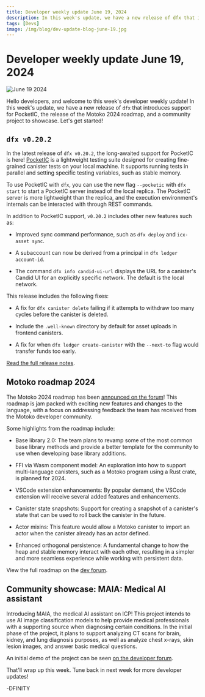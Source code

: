 ```yaml
---
title: Developer weekly update June 19, 2024
description: In this week's update, we have a new release of dfx that introduces support for PocketIC, the release of the Motoko 2024 roadmap, and a community project to showcase. Let's get started!
tags: [Devs]
image: /img/blog/dev-update-blog-june-19.jpg
---
```


# Developer weekly update June 19, 2024

![June 19 2024](../../static/img/blog/dev-update-blog-june-19.jpg)

Hello developers, and welcome to this week's developer weekly update! In this week's update, we have a new release of `dfx` that introduces support for PocketIC, the release of the Motoko 2024 roadmap, and a community project to showcase. Let's get started!

## `dfx v0.20.2`

In the latest release of `dfx v0.20.2`, the long-awaited support for PocketIC is here! [PocketIC](/docs/current/developer-docs/smart-contracts/test/pocket-ic) is a lightweight testing suite designed for creating fine-grained canister tests on your local machine. It supports running tests in parallel and setting specific testing variables, such as stable memory.

To use PocketIC with `dfx`, you can use the new flag `--pocketic` with `dfx start` to start a PocketIC server instead of the local replica. The PocketIC server is more lightweight than the replica, and the execution environment's internals can be interacted with through REST commands.

In addition to PocketIC support, `v0.20.2` includes other new features such as:

- Improved sync command performance, such as `dfx deploy` and `icx-asset sync`.

- A subaccount can now be derived from a principal in `dfx ledger account-id`.

- The command `dfx info candid-ui-url` displays the URL for a canister's Candid UI for an explicitly specific network. The default is the local network.

This release includes the following fixes:

- A fix for `dfx canister delete` failing if it attempts to withdraw too many cycles before the canister is deleted.

- Include the `.well-known` directory by default for asset uploads in frontend canisters.

- A fix for when `dfx ledger create-canister` with the `--next-to` flag would transfer funds too early.

[Read the full release notes](https://github.com/dfinity/sdk/releases/tag/0.20.2).

## Motoko roadmap 2024

The Motoko 2024 roadmap has been [announced on the forum](https://forum.dfinity.org/t/motoko-2024-roadmap/31912)! This roadmap is jam packed with exciting new features and changes to the language, with a focus on addressing feedback the team has received from the Motoko developer community.

Some highlights from the roadmap include:

- Base library 2.0: The team plans to revamp some of the most common base library methods and provide a better template for the community to use when developing base library additions.

- FFI via Wasm component model: An exploration into how to support multi-language canisters, such as a Motoko program using a Rust crate, is planned for 2024.

- VSCode extension enhancements: By popular demand, the VSCode extension will receive several added features and enhancements.

- Canister state snapshots: Support for creating a snapshot of a canister's state that can be used to roll back the canister in the future.

- Actor mixins: This feature would allow a Motoko canister to import an actor when the canister already has an actor defined.

- Enhanced orthogonal persistence: A fundamental change to how the heap and stable memory interact with each other, resulting in a simpler and more seamless experience while working with persistent data.

View the full roadmap on the [dev forum](https://forum.dfinity.org/t/motoko-2024-roadmap/31912).

## Community showcase: MAIA: Medical AI assistant

Introducing MAIA, the medical AI assistant on ICP! This project intends to use AI image classification models to help provide medical professionals with a supporting source when diagnosing certain conditions. In the initial phase of the project, it plans to support analyzing CT scans for brain, kidney, and lung diagnosis purposes, as well as analyze chest x-rays, skin lesion images, and answer basic medical questions.

An initial demo of the project can be seen [on the developer forum](https://forum.dfinity.org/t/introducing-maia-medical-ai-assistant-on-internet-computer/32022).

That'll wrap up this week. Tune back in next week for more developer updates!

-DFINITY
